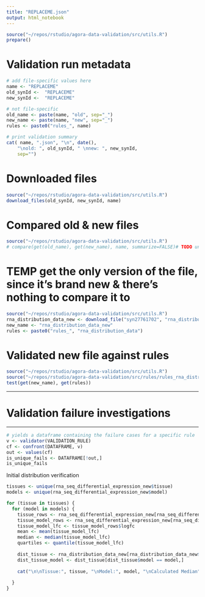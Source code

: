 ```yaml
---
title: "REPLACEME.json"
output: html_notebook
---
```


```r
source("~/repos/rstudio/agora-data-validation/src/utils.R")
prepare()
```

# Validation run metadata
```r
# add file-specific values here
name <- "REPLACEME"
old_synId <-  "REPLACEME" 
new_synId <-  "REPLACEME"

# not file-specific
old_name <- paste(name, "old", sep="_")
new_name <- paste(name, "new", sep="_")
rules <- paste0("rules_", name)

# print validation summary
cat( name, ".json", "\n", date(),
    "\nold: ", old_synId, " \nnew: ", new_synId,
    sep="")
```

# Downloaded files
```r
source("~/repos/rstudio/agora-data-validation/src/utils.R")
download_files(old_synId, new_synId, name)
```

# Compared old & new files
```r
source("~/repos/rstudio/agora-data-validation/src/utils.R")
# compare(get(old_name), get(new_name), name, summarize=FALSE)# TODO uncomment once we update this file
```



# TEMP get the only version of the file, since it's brand new & there's nothing to compare it to
```r
source("~/repos/rstudio/agora-data-validation/src/utils.R")
rna_distribution_data_new <- download_file("syn27761702", "rna_distribution_data")
new_name <- "rna_distribution_data_new"
rules <- paste0("rules_", "rna_distribution_data")
```

# Validated new file against rules
```r
source("~/repos/rstudio/agora-data-validation/src/utils.R")
source("~/repos/rstudio/agora-data-validation/src/rules/rules_rna_distribution_data.R")
test(get(new_name), get(rules))
```


***
# Validation failure investigations
***


```r
# yields a dataframe containing the failure cases for a specific rule
v <- validator(VALIDATION_RULE)
cf <- confront(DATAFRAME, v)
out <- values(cf)
is_unique_fails <- DATAFRAME[!out,]
is_unique_fails
```

Initial distribution verification

```r
tissues <- unique(rna_seq_differential_expression_new$tissue)
models <- unique(rna_seq_differential_expression_new$model)

for (tissue in tissues) {
  for (model in models) {
    tissue_rows <- rna_seq_differential_expression_new[rna_seq_differential_expression_new$tissue == tissue,]
    tissue_model_rows <- rna_seq_differential_expression_new[rna_seq_differential_expression_new$model == model,]
    tissue_model_lfc <- tissue_model_rows$logfc
    mean <- mean(tissue_model_lfc)
    median <- median(tissue_model_lfc)
    quartiles <- quantile(tissue_model_lfc)
    
    dist_tissue <- rna_distribution_data_new[rna_distribution_data_new$tissue == tissue,]
    dist_tissue_model <- dist_tissue[dist_tissue$model == model,]
    
    cat("\n\nTissue:", tissue, "\nModel:", model, "\nCalculated Median", median, "\nFile Median", dist_tissue_model$median, "\n diff", median - dist_tissue_model$median)
    
  }
}
```